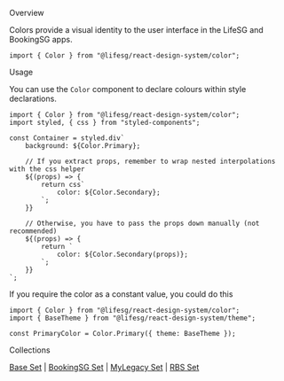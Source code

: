 
<Meta title="General/Color/Introduction" />

<Title>Color</Title>

<Secondary>Overview</Secondary>

Colors provide a visual identity to the user interface in the LifeSG and BookingSG apps.

```tsx
import { Color } from "@lifesg/react-design-system/color";
```

<Secondary>Usage</Secondary>

You can use the `Color` component to declare colours within style declarations.

```tsx
import { Color } from "@lifesg/react-design-system/color";
import styled, { css } from "styled-components";

const Container = styled.div`
    background: ${Color.Primary};

    // If you extract props, remember to wrap nested interpolations with the css helper
    ${(props) => {
        return css`
            color: ${Color.Secondary};
        `;
    }}

    // Otherwise, you have to pass the props down manually (not recommended)
	${(props) => {
        return `
			color: ${Color.Secondary(props)};
		`;
    }}
`;
```

If you require the color as a constant value, you could do this

```tsx
import { Color } from "@lifesg/react-design-system/color";
import { BaseTheme } from "@lifesg/react-design-system/theme";

const PrimaryColor = Color.Primary({ theme: BaseTheme });
```

<Secondary>Collections</Secondary>

[Base Set](/docs/general-color-lifesg-color--docs) |
[BookingSG Set](/docs/general-color-bookingsg-color--docs) |
[MyLegacy Set](/docs/general-color-mylegacy-color--docs) |
[RBS Set](/docs/general-color-rbs-color--docs)

